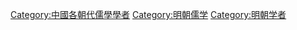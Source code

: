 {{Catnav|頁面分類|人类社会|文化|儒家|儒學學者}}
{{Catnav|頁面分類|人类社会|儒家|儒學學者|古代儒學學者}}
{{Catnav|頁面分類|人类社会|儒家|儒學學者}}

[[Category:中國各朝代儒學學者|Category:中國各朝代儒學學者]]
[[Category:明朝儒学|Category:明朝儒学]]
[[Category:明朝学者|Category:明朝学者]]